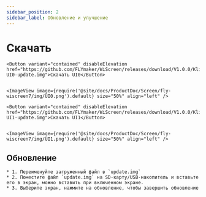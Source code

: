 ```yaml
---
sidebar_position: 2
sidebar_label: Обновление и улучшение
---
```





# Скачать
    <Button variant="contained" disableElevation href="https://github.com/FLYmaker/WiScreen/releases/download/V1.0.0/Klipper-UI0-update.img">Скачать UI0</Button>
    

    <ImageView image={require('@site/docs/ProductDoc/Screen/fly-wiscreen7/img/UI0.png').default} size="50%" align="left" />

    <Button variant="contained" disableElevation href="https://github.com/FLYmaker/WiScreen/releases/download/V1.0.0/Klipper-UI1-update.img">Скачать UI1</Button>
   

    <ImageView image={require('@site/docs/ProductDoc/Screen/fly-wiscreen7/img/UI1.png').default} size="50%" align="left" />

##   Обновление
    * 1. Переименуйте загруженный файл в `update.img`
    * 2. Поместите файл `update.img` на SD-карту/USB-накопитель и вставьте его в экран, можно вставить при включенном экране.
    * 3. Выберите экран, нажмите на обновление, чтобы завершить обновление

